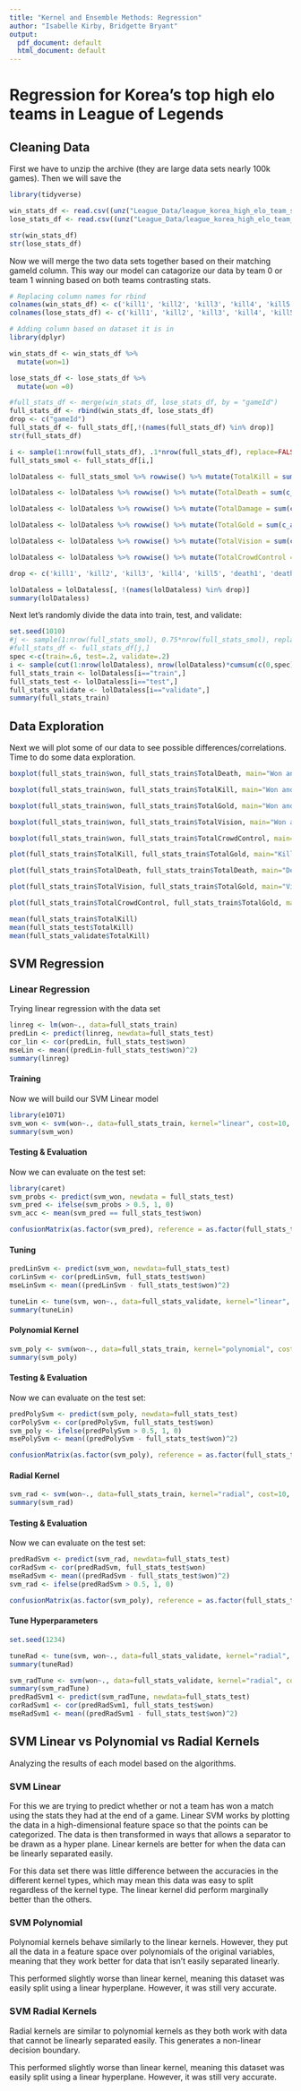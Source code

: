 ```yaml
---
title: "Kernel and Ensemble Methods: Regression"
author: "Isabelle Kirby, Bridgette Bryant"
output:
  pdf_document: default
  html_document: default
---
```


# Regression for Korea's top high elo teams in League of Legends

<description here> 


## Cleaning Data

First we have to unzip the archive (they are large data sets nearly 100k games). Then we will save the


```r
library(tidyverse)

win_stats_df <- read.csv((unz("League_Data/league_korea_high_elo_team_stats.zip", "win_team_stats.csv")))
lose_stats_df <- read.csv((unz("League_Data/league_korea_high_elo_team_stats.zip", "lose_team_stats.csv")))

str(win_stats_df)
str(lose_stats_df)

```

Now we will merge the two data sets together based on their matching gameId column. This way our model can catagorize our data by team 0 or team 1 winning based on both teams contrasting stats.
```r
# Replacing column names for rbind
colnames(win_stats_df) <- c('kill1', 'kill2', 'kill3', 'kill4', 'kill5', 'death1', 'death2', 'death3', 'death4', 'death5', 'totalDamageDealtToChampions1', 'totalDamageDealtToChampions2', 'totalDamageDealtToChampions3', 'totalDamageDealtToChampions4', 'totalDamageDealtToChampions5', 'goldEarned1', 'goldEarned2', 'goldEarned3', 'goldEarned4', 'goldEarned5', 'visionScore1', 'visionScore2', 'visionScore3', 'visionScore4', 'visionScore5', 'totalTimeCrowdControlDealt1', 'totalTimeCrowdControlDealt2', 'totalTimeCrowdControlDealt3', 'totalTimeCrowdControlDealt4', 'totalTimeCrowdControlDealt5', 'gameId')
colnames(lose_stats_df) <- c('kill1', 'kill2', 'kill3', 'kill4', 'kill5', 'death1', 'death2', 'death3', 'death4', 'death5', 'totalDamageDealtToChampions1', 'totalDamageDealtToChampions2', 'totalDamageDealtToChampions3', 'totalDamageDealtToChampions4', 'totalDamageDealtToChampions5', 'goldEarned1', 'goldEarned2', 'goldEarned3', 'goldEarned4', 'goldEarned5', 'visionScore1', 'visionScore2', 'visionScore3', 'visionScore4', 'visionScore5', 'totalTimeCrowdControlDealt1', 'totalTimeCrowdControlDealt2', 'totalTimeCrowdControlDealt3', 'totalTimeCrowdControlDealt4', 'totalTimeCrowdControlDealt5', 'gameId')

# Adding column based on dataset it is in
library(dplyr)

win_stats_df <- win_stats_df %>%
  mutate(won=1)

lose_stats_df <- lose_stats_df %>%
  mutate(won =0)

#full_stats_df <- merge(win_stats_df, lose_stats_df, by = "gameId")
full_stats_df <- rbind(win_stats_df, lose_stats_df)
drop <- c("gameId")
full_stats_df <- full_stats_df[,!(names(full_stats_df) %in% drop)]
str(full_stats_df)
```
```r
i <- sample(1:nrow(full_stats_df), .1*nrow(full_stats_df), replace=FALSE)
full_stats_smol <- full_stats_df[i,]

lolDataless <- full_stats_smol %>% rowwise() %>% mutate(TotalKill = sum(c_across(kill1:kill5)))

lolDataless <- lolDataless %>% rowwise() %>% mutate(TotalDeath = sum(c_across(death1:death5)))

lolDataless <- lolDataless %>% rowwise() %>% mutate(TotalDamage = sum(c_across(totalDamageDealtToChampions1:totalDamageDealtToChampions5)))

lolDataless <- lolDataless %>% rowwise() %>% mutate(TotalGold = sum(c_across(goldEarned1:goldEarned5)))

lolDataless <- lolDataless %>% rowwise() %>% mutate(TotalVision = sum(c_across(visionScore1:visionScore5)))

lolDataless <- lolDataless %>% rowwise() %>% mutate(TotalCrowdControl = sum(c_across(totalTimeCrowdControlDealt1:totalTimeCrowdControlDealt5)))

drop <- c('kill1', 'kill2', 'kill3', 'kill4', 'kill5', 'death1', 'death2', 'death3', 'death4', 'death5', 'totalDamageDealtToChampions1', 'totalDamageDealtToChampions2', 'totalDamageDealtToChampions3', 'totalDamageDealtToChampions4', 'totalDamageDealtToChampions5', 'goldEarned1', 'goldEarned2', 'goldEarned3', 'goldEarned4', 'goldEarned5', 'visionScore1', 'visionScore2', 'visionScore3', 'visionScore4', 'visionScore5', 'totalTimeCrowdControlDealt1', 'totalTimeCrowdControlDealt2', 'totalTimeCrowdControlDealt3', 'totalTimeCrowdControlDealt4', 'totalTimeCrowdControlDealt5')

lolDataless = lolDataless[, !(names(lolDataless) %in% drop)]
summary(lolDataless)
```

Next let's randomly divide the data into train, test, and validate:

```r
set.seed(1010)
#j <- sample(1:nrow(full_stats_smol), 0.75*nrow(full_stats_smol), replace=FALSE)
#full_stats_df <- full_stats_df[j,]
spec <-c(train=.6, test=.2, validate=.2)
i <- sample(cut(1:nrow(lolDataless), nrow(lolDataless)*cumsum(c(0,spec)), labels=names(spec)))
full_stats_train <- lolDataless[i=="train",]
full_stats_test <- lolDataless[i=="test",]
full_stats_validate <- lolDataless[i=="validate",]
summary(full_stats_train)
```


## Data Exploration

Next we will plot some of our data to see possible differences/correlations. Time to do some data exploration.

```r
boxplot(full_stats_train$won, full_stats_train$TotalDeath, main="Won and Deaths", xlab="Won", ylab="Total Deaths", outline = FALSE, col = 'aquamarine')

boxplot(full_stats_train$won, full_stats_train$TotalKill, main="Won and kills", xlab="Won", ylab="Total kills", outline = FALSE, col = 'azure')

boxplot(full_stats_train$won, full_stats_train$TotalGold, main="Won and Gold Earned", xlab="Won", ylab="Total Gold Earned", outline = FALSE, col = 'beige')

boxplot(full_stats_train$won, full_stats_train$TotalVision, main="Won and Vision Score", xlab="Won", ylab="Total Vision Score", outline = FALSE, col = 'bisque')

boxplot(full_stats_train$won, full_stats_train$TotalCrowdControl, main="Won and totalTimeCrowdControlDealt", xlab="Won", ylab="Total totalTimeCrowdControlDealt", outline = FALSE, col='red')

plot(full_stats_train$TotalKill, full_stats_train$TotalGold, main="Kills and Gold Earned", xlab="Kills", ylab="Total Gold Earned", col = rep(1:6))

plot(full_stats_train$TotalDeath, full_stats_train$TotalDeath, main="Deaths and Gold Earned", xlab="Deaths", ylab="Total Gold Earned", col = rep(6:12))

plot(full_stats_train$TotalVision, full_stats_train$TotalGold, main="Vision Score and Gold Earned", xlab="Vision Score", ylab="Total Gold Earned", col = rep(12:18))

plot(full_stats_train$TotalCrowdControl, full_stats_train$TotalGold, main="totalTimeCrowdControlDealt and Gold Earned", xlab="totalTimeCrowdControlDealt", ylab="Total Gold Earned", col = rep(18:24))

mean(full_stats_train$TotalKill)
mean(full_stats_test$TotalKill)
mean(full_stats_validate$TotalKill)

```

## SVM Regression

### Linear Regression
Trying linear regression with the data set
```r
linreg <- lm(won~., data=full_stats_train)
predLin <- predict(linreg, newdata=full_stats_test)
cor_lin <- cor(predLin, full_stats_test$won)
mseLin <- mean((predLin-full_stats_test$won)^2)
summary(linreg)
```


#### Training

Now we will build our SVM Linear model
```r
library(e1071)
svm_won <- svm(won~., data=full_stats_train, kernel="linear", cost=10, scale=TRUE)
summary(svm_won)
```
#### Testing & Evaluation

Now we can evaluate on the test set:

```r
library(caret)
svm_probs <- predict(svm_won, newdata = full_stats_test)
svm_pred <- ifelse(svm_probs > 0.5, 1, 0)
svm_acc <- mean(svm_pred == full_stats_test$won)

confusionMatrix(as.factor(svm_pred), reference = as.factor(full_stats_test$won))
```

#### Tuning

```r
predLinSvm <- predict(svm_won, newdata=full_stats_test)
corLinSvm <- cor(predLinSvm, full_stats_test$won)
mseLinSvm <- mean((predLinSvm - full_stats_test$won)^2)

tuneLin <- tune(svm, won~., data=full_stats_validate, kernel="linear", ranges=list(cost=c(0.001, 0.01, 0.1, 1, 5, 10, 100)))
summary(tuneLin)
```

#### Polynomial Kernel

```r
svm_poly <- svm(won~., data=full_stats_train, kernel="polynomial", cost=10, scale=TRUE)
summary(svm_poly)
```
#### Testing & Evaluation

Now we can evaluate on the test set:

```r
predPolySvm <- predict(svm_poly, newdata=full_stats_test)
corPolySvm <- cor(predPolySvm, full_stats_test$won)
svm_poly <- ifelse(predPolySvm > 0.5, 1, 0)
msePolySvm <- mean((predPolySvm - full_stats_test$won)^2)

confusionMatrix(as.factor(svm_poly), reference = as.factor(full_stats_test$won))
```

#### Radial Kernel

```r
svm_rad <- svm(won~., data=full_stats_train, kernel="radial", cost=10, scale=TRUE)
summary(svm_rad)

```
#### Testing & Evaluation

Now we can evaluate on the test set:

```r
predRadSvm <- predict(svm_rad, newdata=full_stats_test)
corRadSvm <- cor(predRadSvm, full_stats_test$won)
mseRadSvm <- mean((predRadSvm - full_stats_test$won)^2)
svm_rad <- ifelse(predRadSvm > 0.5, 1, 0)

confusionMatrix(as.factor(svm_poly), reference = as.factor(full_stats_test$won))
```

#### Tune Hyperparameters

```r
set.seed(1234)

tuneRad <- tune(svm, won~., data=full_stats_validate, kernel="radial", ranges=list(cost=c(0.1,1,10,100,1000), gamma=c(0.5,1,2,3,4)))
summary(tuneRad)

svm_radTune <- svm(won~., data=full_stats_validate, kernel="radial", cost=100, gamma=0.5, scale=TRUE)
summary(svm_radTune)
predRadSvm1 <- predict(svm_radTune, newdata=full_stats_test)
corRadSvm1 <- cor(predRadSvm1, full_stats_test$won)
mseRadSvm1 <- mean((predRadSvm1 - full_stats_test$won)^2)
```




## SVM Linear vs Polynomial vs Radial Kernels
Analyzing the results of each model based on the algorithms.

### SVM Linear

For this we are trying to predict whether or not a team has won a match using the stats they had at the end of a game. Linear SVM works by plotting the data in a high-dimensional feature space so that the points can be categorized. The data is then transformed in ways that allows a separator to be drawn as a hyper plane. Linear kernels are better for when the data can be linearly separated easily.

For this data set there was little difference between the accuracies in the different kernel types, which may mean this data was easy to split regardless of the kernel type. The linear kernel did perform marginally better than the others.

### SVM Polynomial

Polynomial kernels behave similarly to the linear kernels. However, they put all the data in a feature space over polynomials of the original variables, meaning that they work better for data that isn't easily separated linearly.

This performed slightly worse than linear kernel, meaning this dataset was easily split using a linear hyperplane. However, it was still very accurate.

### SVM Radial Kernels

Radial kernels are similar to polynomial kernels as they both work with data that cannot be linearly separated easily. This generates a non-linear decision boundary.

This performed slightly worse than linear kernel, meaning this dataset was easily split using a linear hyperplane. However, it was still very accurate.
